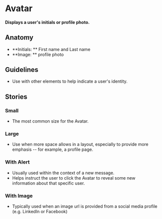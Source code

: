 
# Avatar

<h4>
  Displays a user's initials or profile photo.
</h4>

<Preview>
  <Story id="design-system-avatar--small" />
</Preview>

<ArgsTable of={Avatar} />

## Anatomy

- **Initials: ** First name and Last name 
- **Image: ** profile photo

## Guidelines

- Use with other elements to help indicate a user's identity.

## Stories

### Small

- The most common size for the Avatar.

<Preview>
  <Story id="design-system-avatar--small" />
</Preview>

### Large

- Use when more space allows in a layout, especially to provide more emphasis -- for example, a profile page.

<Preview>
  <Story id="design-system-avatar--large" />
</Preview>

### With Alert

- Usually used within the context of a new message.
- Helps instruct the user to click the Avatar to reveal some new information about that specific user.

<Preview>
  <Story id="design-system-avatar--with-alert" />
</Preview>

### With Image

- Typically used when an image url is provided from a social media profile (e.g. LinkedIn or Facebook)

<Preview>
  <Story id="design-system-avatar--with-image" />
</Preview>
